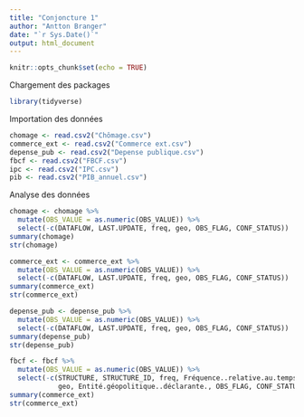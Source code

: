 ```yaml
---
title: "Conjoncture 1"
author: "Antton Branger"
date: "`r Sys.Date()`"
output: html_document
---
```


```r
knitr::opts_chunk$set(echo = TRUE)
```

Chargement des packages 
```r
library(tidyverse)
```

Importation des données 
```r
chomage <- read.csv2("Chômage.csv")
commerce_ext <- read.csv2("Commerce ext.csv")
depense_pub <- read.csv2("Depense publique.csv")
fbcf <- read.csv2("FBCF.csv")
ipc <- read.csv2("IPC.csv")
pib <- read.csv2("PIB_annuel.csv")
```

Analyse des données 
```r
chomage <- chomage %>% 
  mutate(OBS_VALUE = as.numeric(OBS_VALUE)) %>% 
  select(-c(DATAFLOW, LAST.UPDATE, freq, geo, OBS_FLAG, CONF_STATUS))
summary(chomage)
str(chomage)
```

```r
commerce_ext <- commerce_ext %>% 
  mutate(OBS_VALUE = as.numeric(OBS_VALUE)) %>% 
  select(-c(DATAFLOW, LAST.UPDATE, freq, geo, OBS_FLAG, CONF_STATUS))
summary(commerce_ext)
str(commerce_ext)
```

```r
depense_pub <- depense_pub %>% 
  mutate(OBS_VALUE = as.numeric(OBS_VALUE)) %>% 
  select(-c(DATAFLOW, LAST.UPDATE, freq, geo, OBS_FLAG, CONF_STATUS))
summary(depense_pub)
str(depense_pub)
```

```r
fbcf <- fbcf %>% 
  mutate(OBS_VALUE = as.numeric(OBS_VALUE)) %>% 
  select(-c(STRUCTURE, STRUCTURE_ID, freq, Fréquence..relative.au.temps., 
            geo, Entité.géopolitique..déclarante., OBS_FLAG, CONF_STATUS))
summary(commerce_ext)
str(commerce_ext)
```


